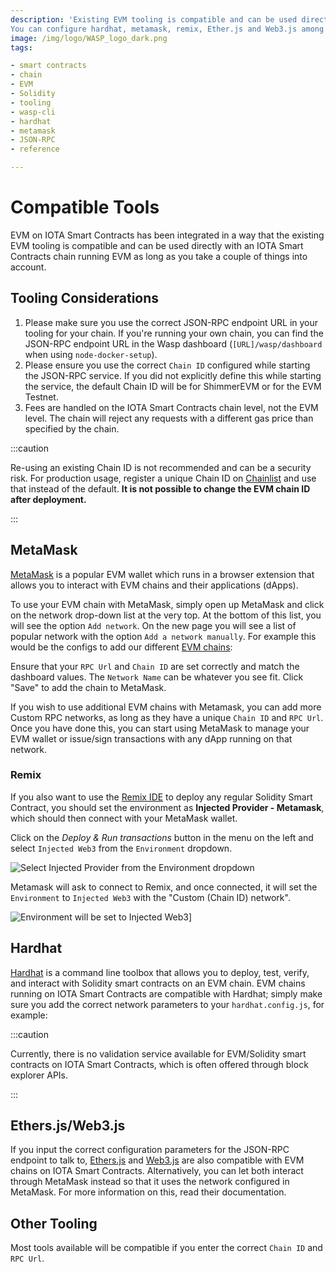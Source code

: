 ```yaml
---
description: 'Existing EVM tooling is compatible and can be used directly with an IOTA Smart Contracts chain running EVM.
You can configure hardhat, metamask, remix, Ether.js and Web3.js among others.'
image: /img/logo/WASP_logo_dark.png
tags:

- smart contracts
- chain
- EVM
- Solidity
- tooling
- wasp-cli
- hardhat
- metamask
- JSON-RPC
- reference

---
```


# Compatible Tools

EVM on IOTA Smart Contracts has been integrated in a way that the existing EVM tooling is compatible and can be used
directly with an IOTA Smart Contracts chain running EVM as long as you take a couple of things into account.

## Tooling Considerations

1. Please make sure you use the correct JSON-RPC endpoint URL in your tooling for your chain. If you're running your own chain, you can find the JSON-RPC
endpoint URL in the Wasp dashboard (`[URL]/wasp/dashboard` when using `node-docker-setup`).
2. Please ensure you use the correct `Chain ID` configured while starting the JSON-RPC service. If you did not explicitly define this while starting the service, the default Chain ID will be <ChainId url='https://json-rpc.evm.shimmer.network'/>
for ShimmerEVM or <ChainId url='https://json-rpc.evm.testnet.shimmer.network' /> for the EVM Testnet.
3. Fees are handled on the IOTA Smart Contracts chain level, not the EVM level. The chain will reject any requests with a different gas price than specified by the chain.

:::caution

Re-using an existing Chain ID is not recommended and can be a security risk. For production usage, register a unique Chain
ID on [Chainlist](https://chainlist.org/) and use that instead of the default. **It is not possible to change the EVM
chain ID after deployment.**

:::

## MetaMask

[MetaMask](https://metamask.io/) is a popular EVM wallet which runs in a browser extension that allows you to
interact with EVM chains and their applications (dApps).

To use your EVM chain with MetaMask, simply open up MetaMask and click on the network drop-down list at the very top. At
the bottom of this list, you will see the option `Add network`. On the new page you will see a list of popular network with the option `Add a network manually`.
For example this would be the configs to add our different [EVM chains](/build/networks-endpoints):

<Tabs groupId='network'>
<TabItem value='iotaEVMTestnet' label='IOTA EVM Testnet'>
<AddToMetaMaskButton {...Networks['iota_testnet']}/>
<NetworkInfo.Evm {...Networks['iota_testnet']}/>
</TabItem>
<TabItem value='shimmerEVM' label='ShimmerEVM'>
<AddToMetaMaskButton {...Networks['shimmer']}/>
<NetworkInfo.Evm {...Networks['shimmer']}/>
</TabItem>
<TabItem value='shimmerEVMTestnet' label='ShimmerEVM Testnet'>
<AddToMetaMaskButton {...Networks['shimmer_testnet']}/>
<NetworkInfo.Evm {...Networks['shimmer_testnet']}/>
</TabItem>
</Tabs>

Ensure that your `RPC Url` and `Chain ID` are set correctly and match the dashboard values. The `Network Name` can be
whatever you see fit. Click "Save" to add the chain to MetaMask.

If you wish to use additional EVM chains with Metamask, you can add more Custom RPC networks, as long as they have a
unique `Chain ID` and `RPC Url`. Once you have done this, you can start using MetaMask to manage your EVM wallet or
issue/sign transactions with any dApp running on that network.

### Remix

If you also want to use the [Remix IDE](https://remix.ethereum.org/) to deploy any regular Solidity Smart Contract, you
should set the environment as **Injected Provider - Metamask**, which should then connect with your MetaMask wallet.

Click on the _Deploy & Run transactions_ button in the menu on the left and select `Injected Web3` from
the `Environment` dropdown.

![Select Injected Provider from the Environment dropdown](/img/evm/remix-injected-provider-metamask.png)

<DeployAdmonition/>

Metamask will ask to connect to Remix, and once connected, it will set the `Environment` to `Injected Web3` with
the "Custom (Chain ID) network".

![Environment will be set to Injected Web3](/img/evm/remix-injected-provider-set.png)]

## Hardhat

[Hardhat](https://hardhat.org/) is a command line toolbox that allows you to deploy, test, verify, and interact with
Solidity smart contracts on an EVM chain. EVM chains running on IOTA Smart Contracts are compatible with Hardhat; simply
make sure you add the correct network parameters to your `hardhat.config.js`, for example:

<HardhatConfig/>

<DeployAdmonition/>

:::caution

Currently, there is no validation service available for EVM/Solidity smart contracts on IOTA Smart Contracts, which is
often offered through block explorer APIs.

:::

## Ethers.js/Web3.js

If you input the correct configuration parameters for the JSON-RPC endpoint to talk
to, [Ethers.js](https://docs.ethers.io/) and [Web3.js](https://web3js.readthedocs.io/) are also compatible with EVM
chains on IOTA Smart Contracts. Alternatively, you can let both interact through MetaMask instead so that it uses the
network configured in MetaMask. For more information on this, read their documentation.

## Other Tooling

Most tools available will be compatible if you enter the correct `Chain ID` and `RPC Url`.
